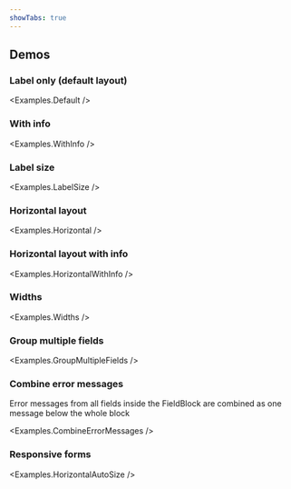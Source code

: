 ```yaml
---
showTabs: true
---
```



## Demos

### Label only (default layout)

<Examples.Default />

### With info

<Examples.WithInfo />

### Label size

<Examples.LabelSize />

### Horizontal layout

<Examples.Horizontal />

### Horizontal layout with info

<Examples.HorizontalWithInfo />

### Widths

<Examples.Widths />

### Group multiple fields

<Examples.GroupMultipleFields />

### Combine error messages

Error messages from all fields inside the FieldBlock are combined as one message below the whole block

<Examples.CombineErrorMessages />

### Responsive forms

<Examples.HorizontalAutoSize />
